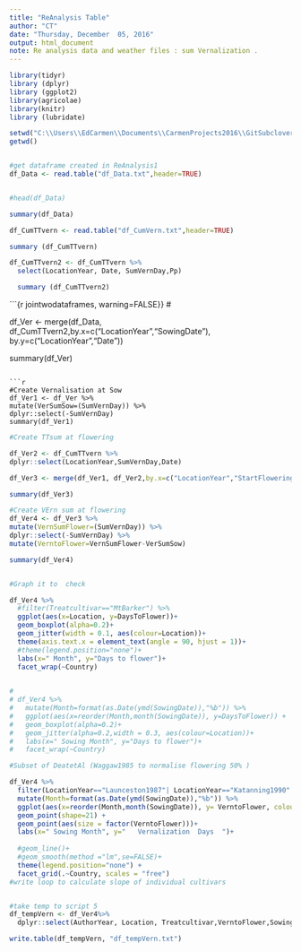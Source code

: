 ```yaml
---
title: "ReAnalysis Table"
author: "CT"
date: "Thursday, December  05, 2016"
output: html_document
note: Re analysis data and weather files : sum Vernalization .
---
```


```r
library(tidyr)
library (dplyr)
library (ggplot2)
library(agricolae)
library(knitr)
library (lubridate)

```
 


```r
setwd("C:\\Users\\EdCarmen\\Documents\\CarmenProjects2016\\GitSubclover\\ReAnalysis")
getwd()


#get dataframe created in ReAnalysis1
df_Data <- read.table("df_Data.txt",header=TRUE)


#head(df_Data)

summary(df_Data)

```

```r
df_CumTTvern <- read.table("df_CumVern.txt",header=TRUE)

summary (df_CumTTvern)

```

```r
df_CumTTvern2 <- df_CumTTvern %>%
  select(LocationYear, Date, SumVernDay,Pp)

  summary (df_CumTTvern2)
```

```{r  jointwodataframes, warning=FALSE}}
#

df_Ver <- merge(df_Data, df_CumTTvern2,by.x=c("LocationYear","SowingDate"), by.y=c("LocationYear","Date"))

summary(df_Ver)

```

```r
#Create Vernalisation at Sow
df_Ver1 <- df_Ver %>%
mutate(VerSumSow=(SumVernDay)) %>%
dplyr::select(-SumVernDay)
summary(df_Ver1)

```


```r
#Create TTsum at flowering

df_Ver2 <- df_CumTTvern %>%
dplyr::select(LocationYear,SumVernDay,Date)

df_Ver3 <- merge(df_Ver1, df_Ver2,by.x=c("LocationYear","StartFlowering"), by.y=c("LocationYear","Date"))

summary(df_Ver3)
```


```r
#Create VErn sum at flowering 
df_Ver4 <- df_Ver3 %>%
mutate(VernSumFlower=(SumVernDay)) %>%
dplyr::select(-SumVernDay) %>%
mutate(VerntoFlower=VernSumFlower-VerSumSow)

summary(df_Ver4)



```

```r
#Graph it to  check 

df_Ver4 %>%
  #filter(Treatcultivar=="MtBarker") %>%
  ggplot(aes(x=Location, y=DaysToFlower))+
  geom_boxplot(alpha=0.2)+
  geom_jitter(width = 0.1, aes(colour=Location))+
  theme(axis.text.x = element_text(angle = 90, hjust = 1))+
  #theme(legend.position="none")+
  labs(x=" Month", y="Days to flower")+
  facet_wrap(~Country)
  

```



```r
# 
# df_Ver4 %>%
#   mutate(Month=format(as.Date(ymd(SowingDate)),"%b")) %>%
#   ggplot(aes(x=reorder(Month,month(SowingDate)), y=DaysToFlower)) +
#   geom_boxplot(alpha=0.2)+
#   geom_jitter(alpha=0.2,width = 0.3, aes(colour=Location))+
#   labs(x=" Sowing Month", y="Days to flower")+
#   facet_wrap(~Country)
```



```r
#Subset of DeatetAl (Waggaw1985 to normalise flowering 50% )

df_Ver4 %>%
  filter(LocationYear=="Launceston1987"| LocationYear=="Katanning1990"| LocationYear=="Condobolin1986"| LocationYear=="Melbourne1969" ) %>%
  mutate(Month=format(as.Date(ymd(SowingDate)),"%b")) %>%
  ggplot(aes(x=reorder(Month,month(SowingDate)), y= VerntoFlower, colour=Treatcultivar)) +
  geom_point(shape=21) +
  geom_point(aes(size = factor(VerntoFlower)))+
  labs(x=" Sowing Month", y="   Vernalization  Days  ")+
  
  #geom_line()+
  #geom_smooth(method ="lm",se=FALSE)+
  theme(legend.position="none") +
  facet_grid(.~Country, scales = "free")
#write loop to calculate slope of individual cultivars 



```

```r

#take temp to script 5
df_tempVern <- df_Ver4%>%
  dplyr::select(AuthorYear, Location, Treatcultivar,VerntoFlower,SowingDate)

write.table(df_tempVern, "df_tempVern.txt")


```


